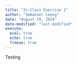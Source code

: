 ```yaml
---
title: "In-Class Exercise 1"
author: "Immanuel Leong"
date: "August 19, 2024"
date-modified: "last-modified"
execute: 
  eval: true
  echo: true
  freeze: true
---
```


Testing
